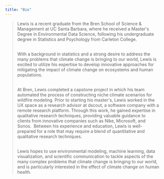 ```yaml
---
title: "Bio"
---
```


> Lewis is a recent graduate from the Bren School of Science & Management at UC Santa Barbara, where he received a Master\'s Degree in Environmental Data Science, following his undergraduate degree in Statistics and Psychology from Carleton College.
>
> \
> With a background in statistics and a strong desire to address the many problems that climate change is bringing to our world, Lewis is excited to utilize his expertise to develop innovative approaches for mitigating the impact of climate change on ecosystems and human populations.
>
> \
> At Bren, Lewis completed a capstone project in which his team automated the process of constructing niche climate scenarios for wildfire modeling. Prior to starting his master\'s, Lewis worked in the UX space as a research advisor at dscout, a software company with a remote research platform. Through this work, he gained expertise in qualitative research techniques, providing valuable guidance to clients from innovative companies such as Nike, Microsoft, and Sonos.  Between his experience and education, Lewis is well-prepared for a role that may require a blend of quantitative and qualitative research techniques. 
>
> \
> Lewis hopes to use environmental modeling, machine learning, data visualization, and scientific communication to tackle aspects of the many complex problems that climate change is bringing to our world, and is particularly interested in the effect of climate change on human health.

